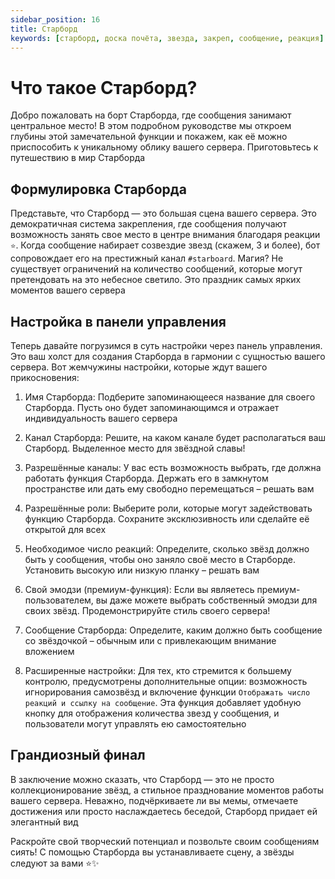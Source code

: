 ```yaml
---
sidebar_position: 16
title: Старборд
keywords: [старборд, доска почёта, звезда, закреп, сообщение, реакция] 
---
```


# Что такое Старборд?

Добро пожаловать на борт Старборда, где сообщения занимают центральное место! В этом подробном руководстве мы откроем глубины этой замечательной функции и покажем, как её можно приспособить к уникальному облику вашего сервера. Приготовьтесь к путешествию в мир Старборда

## Формулировка Старборда

Представьте, что Старборд — это большая сцена вашего сервера. Это демократичная система закрепления, где сообщения получают возможность занять свое место в центре внимания благодаря реакции `⭐️`. Когда сообщение набирает созвездие звезд (скажем, 3 и более), бот сопровождает его на престижный канал `#starboard`. Магия? Не существует ограничений на количество сообщений, которые могут претендовать на это небесное светило. Это праздник самых ярких моментов вашего сервера

## Настройка в панели управления

Теперь давайте погрузимся в суть настройки через панель управления. Это ваш холст для создания Старборда в гармонии с сущностью вашего сервера. Вот жемчужины настройки, которые ждут вашего прикосновения:

1. Имя Старборда: Подберите запоминающееся название для своего Старборда. Пусть оно будет запоминающимся и отражает индивидуальность вашего сервера

2. Канал Старборда: Решите, на каком канале будет располагаться ваш Старборд. Выделенное место для звёздной славы!

3. Разрешённые каналы: У вас есть возможность выбрать, где должна работать функция Старборда. Держать его в замкнутом пространстве или дать ему свободно перемещаться – решать вам

4. Разрешённые роли: Выберите роли, которые могут задействовать функцию Старборда. Сохраните эксклюзивность или сделайте её открытой для всех

5. Необходимое число реакций: Определите, сколько звёзд должно быть у сообщения, чтобы оно заняло своё место в Старборде. Установить высокую или низкую планку – решать вам

6. Свой эмодзи (премиум-функция): Если вы являетесь премиум-пользователем, вы даже можете выбрать собственный эмодзи для своих звёзд. Продемонстрируйте стиль своего сервера!

7. Сообщение Старборда: Определите, каким должно быть сообщение со звёздочкой – обычным или с привлекающим внимание вложением

8. Расширенные настройки: Для тех, кто стремится к большему контролю, предусмотрены дополнительные опции: возможность игнорирования самозвёзд и включение функции `Отображать число реакций и ссылку на сообщение`. Эта функция добавляет удобную кнопку для отображения количества звезд у сообщения, и пользователи могут управлять ею самостоятельно

## Грандиозный финал

В заключение можно сказать, что Старборд — это не просто коллекционирование звёзд, а стильное празднование моментов работы вашего сервера. Неважно, подчёркиваете ли вы мемы, отмечаете достижения или просто наслаждаетесь беседой, Старборд придает ей элегантный вид

Раскройте свой творческий потенциал и позвольте своим сообщениям сиять! С помощью Старборда вы устанавливаете сцену, а звёзды следуют за вами ⭐️✨
